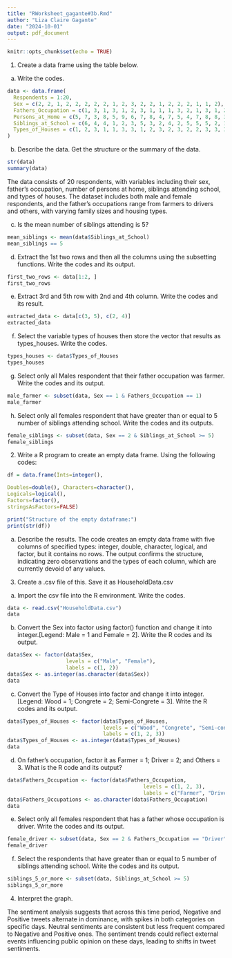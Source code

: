 ```yaml
---
title: "RWorksheet_gagante#3b.Rmd"
author: "Liza Claire Gagante"
date: "2024-10-01"
output: pdf_document
---
```


```r
knitr::opts_chunk$set(echo = TRUE)
```

1. Create a data frame using the table below.

a. Write the codes.
```r
data <- data.frame(
  Respondents = 1:20,
  Sex = c(2, 2, 1, 2, 2, 2, 2, 2, 1, 2, 3, 2, 2, 1, 2, 2, 2, 1, 1, 2),
  Fathers_Occupation = c(1, 3, 1, 3, 1, 2, 3, 1, 1, 1, 3, 2, 1, 3, 1, 2, 3, 1, 2, 1),
  Persons_at_Home = c(5, 7, 3, 8, 5, 9, 6, 7, 8, 4, 7, 5, 4, 7, 8, 8, 3, 11, 7, 6),
  Siblings_at_School = c(6, 4, 4, 1, 2, 3, 5, 3, 2, 4, 2, 5, 5, 5, 2, 1, 2, 5, 3, 2),
  Types_of_Houses = c(1, 2, 3, 1, 1, 3, 3, 1, 2, 3, 2, 3, 2, 2, 3, 3, 3, 3, 3, 2)
)
```
b. Describe the data. Get the structure or the summary of the data.

```r
str(data)
summary(data)
```
The data consists of 20 respondents, with variables including their sex, father's occupation, number of persons at home, siblings attending school, and types of houses. The dataset includes both male and female respondents, and the father's occupations range from farmers to drivers and others, with varying family sizes and housing types.

c. Is the mean number of siblings attending is 5?
```r
mean_siblings <- mean(data$Siblings_at_School)
mean_siblings == 5 
```
d. Extract the 1st two rows and then all the columns using the subsetting functions.
Write the codes and its output.
```r
first_two_rows <- data[1:2, ]
first_two_rows

```
e. Extract 3rd and 5th row with 2nd and 4th column. Write the codes and its result.
```r
extracted_data <- data[c(3, 5), c(2, 4)]
extracted_data
```
f. Select the variable types of houses then store the vector that results as types_houses.
Write the codes.
```r
types_houses <- data$Types_of_Houses
types_houses

```
g. Select only all Males respondent that their father occupation was farmer. Write the
codes and its output.
```r
male_farmer <- subset(data, Sex == 1 & Fathers_Occupation == 1)
male_farmer
```
h. Select only all females respondent that have greater than or equal to 5 number of
siblings attending school. Write the codes and its outputs.
```r
female_siblings <- subset(data, Sex == 2 & Siblings_at_School >= 5)
female_siblings
```

2. Write a R program to create an empty data frame. Using the following codes:
```r
df = data.frame(Ints=integer(),

Doubles=double(), Characters=character(),
Logicals=logical(),
Factors=factor(),
stringsAsFactors=FALSE)

print("Structure of the empty dataframe:")
print(str(df))
```
a. Describe the results.
The code creates an empty data frame with five columns of specified types: integer, double, character, logical, and factor, but it contains no rows. The output confirms the structure, indicating zero observations and the types of each column, which are currently devoid of any values.


3. Create a .csv file of this. Save it as HouseholdData.csv

a. Import the csv file into the R environment. Write the codes.
```r
data <- read.csv("HouseholdData.csv")
data
```

b. Convert the Sex into factor using factor() function and change it into integer.[Legend: Male = 1 and Female = 2]. Write the R codes and its output.
```r
data$Sex <- factor(data$Sex, 
                   levels = c("Male", "Female"), 
                   labels = c(1, 2))
data$Sex <- as.integer(as.character(data$Sex))
data
```

c. Convert the Type of Houses into factor and change it into integer. [Legend: Wood = 1; Congrete = 2; Semi-Congrete = 3]. Write the R codes and its output.
```r
data$Types_of_Houses <- factor(data$Types_of_Houses,
                               levels = c("Wood", "Congrete", "Semi-congrete"), 
                               labels = c(1, 2, 3))
data$Types_of_Houses <- as.integer(data$Types_of_Houses)
data
```


d. On father’s occupation, factor it as Farmer = 1; Driver = 2; and Others = 3. What is the R code and its output?
```r
data$Fathers_Occupation <- factor(data$Fathers_Occupation, 
                                            levels = c(1, 2, 3), 
                                            labels = c("Farmer", "Driver", "Others"))
data$Fathers_Occupations <- as.character(data$Fathers_Occupation)
data
```

e. Select only all females respondent that has a father whose occupation is driver. Write the codes and its output.
```r
female_driver <- subset(data, Sex == 2 & Fathers_Occupation == "Driver")
female_driver
```

f. Select the respondents that have greater than or equal to 5 number of siblings attending school. Write the codes and its output.
```r
siblings_5_or_more <- subset(data, Siblings_at_School >= 5)
siblings_5_or_more
```

4. Interpret the graph.

The sentiment analysis suggests that across this time period, Negative and Positive tweets alternate in dominance, with spikes in both categories on specific days. Neutral sentiments are consistent but less frequent compared to Negative and Positive ones.
The sentiment trends could reflect external events influencing public opinion on these days, leading to shifts in tweet sentiments.





